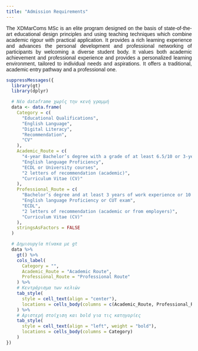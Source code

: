 ```yaml
---
title: "Admission Requirements"
---
```


<style>
p {
  text-align: justify;
}

body {
  font-family: 'Arial', sans-serif; }
</style>

<p> The XDMarComs MSc is an elite program designed on the basis of state-of-the-art educational design principles and using teaching techniques which combine academic rigour with practical application. It provides a rich learning experience and advances the personal development and professional networking of participants by welcoming a diverse student body. It values both academic achievement and professional experience and provides a personalized learning environment, tailored to individual needs and aspirations. It offers a traditional, academic entry pathway and a professional one.
</p>

```r
suppressMessages({
  library(gt)
  library(dplyr)

  # Νέο dataframe χωρίς την κενή γραμμή
  data <- data.frame(
    Category = c(
      "Educational Qualifications",
      "English Language",
      "Digital Literacy",
      "Recommendation",
      "CV"
    ),
    Academic_Route = c(
      "4-year Bachelor’s degree with a grade of at least 6.5/10 or 3-year Bachelor’s degree with a grade of at least 2:2 Honors - In both cases, the degree needs to have been obtained within the past 5 years.",
      "English language Proficiency",
      "ECDL or University courses",
      "2 letters of recommendation (academic)",
      "Curriculum Vitae (CV)"
    ),
    Professional_Route = c(
      "Bachelor’s degree and at least 3 years of work experience or 10 years of work experience",
      "English language Proficiency or CUT exam",
      "ECDL",
      "2 letters of recommendation (academic or from employers)",
      "Curriculum Vitae (CV)"
    ),
    stringsAsFactors = FALSE
  )

  # Δημιουργία πίνακα με gt
  data %>%
    gt() %>%
    cols_label(
      Category = "",
      Academic_Route = "Academic Route",
      Professional_Route = "Professional Route"
    ) %>%
    # Κεντράρισμα των κελιών
    tab_style(
      style = cell_text(align = "center"),
      locations = cells_body(columns = c(Academic_Route, Professional_Route))
    ) %>%
    # Αριστερή στοίχιση και bold για τις κατηγορίες
    tab_style(
      style = cell_text(align = "left", weight = "bold"),
      locations = cells_body(columns = Category)
    )
})
```
